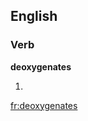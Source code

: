 
==English==

===Verb===
'''deoxygenates'''

# {{third-person singular of|[[deoxygenate]]}}

[[fr:deoxygenates]]